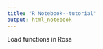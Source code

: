 ```yaml
---
title: "R Notebook--tutorial"
output: html_notebook
---
```


Load functions in Rosa
```r

```



```r

```

